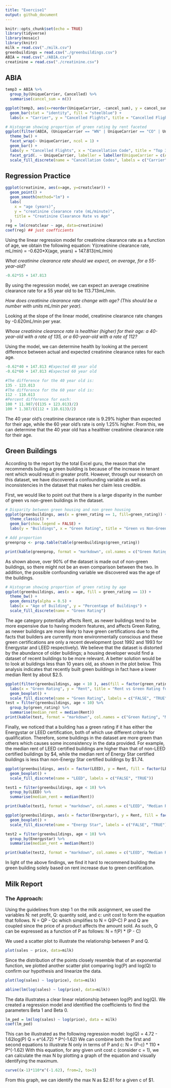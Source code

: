 ```yaml
---
title: "Exercise1"
output: github_document
---
```


```r
knitr::opts_chunk$set(echo = TRUE)
library(tidyverse)
library(mosaic)
library(knitr)
milk = read.csv("./milk.csv")
greenbuildings = read.csv("./greenbuildings.csv")
ABIA = read.csv("./ABIA.csv")
creatinine = read.csv("./creatinine.csv")
```

## ABIA

```r
temp3 = ABIA %>%
  group_by(UniqueCarrier, Cancelled) %>%
  summarise(cancel_sum = n())

ggplot(temp3, aes(x=reorder(UniqueCarrier, -cancel_sum), y = cancel_sum)) +
  geom_bar(stat = "identity", fill = "steelblue") +
  labs(x = "Carrier", y = "Cancelled Flights", title = "Cancelled Flights by Carrier")

# Histogram showing proportion of green rating by rent faceted
ggplot(filter(ABIA, (UniqueCarrier == "WN" | UniqueCarrier == "CO" | UniqueCarrier == "AA") & CancellationCode != ""), aes(x = factor(CancellationCode), fill = factor(CancellationCode))) +
  theme_bw() +
  facet_wrap(~ UniqueCarrier, ncol = 1) +
  geom_bar() +
  labs(y = "Cancelled Flights", x = "Cancellation Code", title = "Top 3 Carriers in terms of Cancellations") +
  facet_grid(. ~ UniqueCarrier, labeller = labeller(UniqueCarrier = c(AA = "American Airlines", CO = "Continental Airlines", WN = "Southwest Airlines"))) +
  scale_fill_discrete(name = "Cancellation Codes", labels = c("Carrier", "Weather", "NAS"))
```

## Regression Practice

```r
ggplot(creatinine, aes(x=age, y=creatclear)) + 
  geom_point() +
  geom_smooth(method="lm") + 
  labs(
    x = "age (years)",
    y = "creatinine clearance rate (mL/minute)",
    title = "Creatinine Clearance Rate vs Age"
  )
reg = lm(creatclear ~ age, data=creatinine)
coef(reg) ## just coefficients

```
Using the linear regression model for creatinine clearance rate as a function of age, we obtain the following equation: 
Y(creatinine clearance rate, mL/min) = -0.620*X(age, years) + 147.813(mL/min)

*What creatinine clearance rate should we expect, on average, for a 55-year-old?*
```r
-0.62*55 + 147.813
```
By using the regression model, we can expect an average creatinine clearance rate for a 55 year old to be 113.713mL/min. 

*How does creatinine clearance rate change with age? (This should be a number with units mL/min per year).*

Looking at the slope of the linear model, creatinine clearance rate changes by -0.620mL/min per year.

*Whose creatinine clearance rate is healthier (higher) for their age: a 40-year-old with a rate of 135, or a 60-year-old with a rate of 112?*

Using the model, we can determine health by looking at the percent difference between actual and expected creatinine clearance rates for each age. 
```r
-0.62*40 + 147.813 #Expected 40 year old
-0.62*60 + 147.813 #Expected 60 year old
```
```r
#The difference for the 40 year old is:
135 - 123.013
#The difference for the 60 year old is:
112 - 110.613
#Percent difference for each:
100 * 11.987/((135 + 123.013)/2)
100 * 1.387/((112 + 110.613)/2) 

```
The 40 year old's creatinine clearance rate is 9.29% higher than expected for their age, while the 60 year old's rate is only 1.25% higher. From this, we can determine that the 40 year old has a healthier creatinine clearance rate for their age. 

## Green Buildings

According to the report by the total Excel guru, the reason that she recommends builing a green building is because of the increase in tenant rent which would result in greater profit. However, through our research on this dataset, we have discovered a confounding variable as well as inconsistencies in the dataset that makes her claim less credible.

First, we would like to point out that there is a large disparity in the number of green vs non-green buildings in the dataset.

```r
# Disparity between green housing and non green housing
ggplot(greenbuildings, aes(x = green_rating == 1, fill=green_rating)) +
  theme_classic() +
  geom_bar(show.legend = FALSE) +
  labs(y = "Buildings", x = "Green Rating", title = "Green vs Non-Green Housing")

# Add proportion
greenprop <- prop.table(table(greenbuildings$green_rating))

print(kable(greenprop, format = "markdown", col.names = c("Green Rating", "Frequency")))
```

As shown above, over 90% of the dataset is made out of non-green buildings, so there might not be an even comparison between the two. In addition, the possible confounding variable we discovered was the age of the buildings.

```r
# Histogram showing proportion of green rating by age
ggplot(greenbuildings, aes(x = age, fill = green_rating == 1)) +
  theme_bw() +
  geom_density(alpha = 0.5) +
  labs(x = "Age of Building", y = "Percentage of Buildings") +
  scale_fill_discrete(name = "Green Rating")
```

The age category potentially affects Rent, as newer buildings tend to be more expensive due to having modern features, and affects Green Rating, as newer buildings are more likely to have green certifications due to the facts that builders are currently more environmentally conscious and these green certifications are only a recent development (post 1992 and 1993 for Energystar and LEED respectively). We believe that the dataset is distorted by the abundance of older buildings; a housing developer would find a dataset of recent buildings to be more relevant. A better solution would be to look at buildings less than 10 years old, as shown in the plot below. This analysis indicates that recently built green buildings in fact have a lower median Rent by about $2.5.

```r
ggplot(filter(greenbuildings, age < 10 ), aes(fill = factor(green_rating), x = factor(green_rating), y = Rent)) +
  labs(x = "Green Rating", y = "Rent", title = "Rent vs Green Rating for Buildings < 10 Years")+
  geom_boxplot() +
  scale_fill_discrete(name = "Green Rating", labels = c("FALSE", "TRUE"))
test = filter(greenbuildings, age < 10) %>%
  group_by(green_rating) %>%
  summarise(median_rent = median(Rent))
print(kable(test, format = "markdown", col.names = c("Green Rating", "Median Rent")))
```

Finally, we noticed that a building has a green rating if it has either the Energystar or LEED certification, both of which use different criteria for qualification. Therefore, some buildings in the dataset are more green than others which causes some inconsistency in the data provided. For example, the median rent of LEED certified buildings are higher than that of non-LEED certified buildings by \$4, while the median rent of Energy Star certified buildings is less than non-Energy Star certified buildings by \$1.74.

```r
ggplot(greenbuildings, aes(x = factor(LEED), y = Rent, fill = factor(LEED))) +
  geom_boxplot() +
  scale_fill_discrete(name = "LEED", labels = c("FALSE", "TRUE"))

test1 = filter(greenbuildings, age < 10) %>%
  group_by(LEED) %>%
  summarise(median_rent = median(Rent))

print(kable(test1, format = "markdown", col.names = c("LEED", "Median Rent")))

ggplot(greenbuildings, aes(x = factor(Energystar), y = Rent, fill = factor(Energystar))) +
  geom_boxplot() +
  scale_fill_discrete(name = "Energy Star", labels = c("FALSE", "TRUE"))

test2 = filter(greenbuildings, age < 10) %>%
  group_by(Energystar) %>%
  summarise(median_rent = median(Rent))

print(kable(test2, format = "markdown", col.names = c("LEED", "Median Rent")))
```

In light of the above findings, we find it hard to recommend building the green building solely based on rent increase due to green certification.

## Milk Report
### The Approach: 

Using the guidelines from step 1 on the milk assignment, we used the variables N: net profit, Q: quantity sold, and c: unit cost to form the equation that follows.
N = QP - Qc
which simplifies to 
N = Q(P-C)
P and Q are coupled since the price of a product affects the amount sold. As such, Q can be expressed as a function of P as follows:
N = f(P) * (P - C)

We used a scatter plot to illustrate the relationship between P and Q. 
```r
plot(sales ~ price, data=milk)
```

Since the distribution of the points closely resemble that of an exponential function, we plotted another scatter plot comparing log(P) and log(Q) to confirm our hypothesis and linearize the data.
```r
plot(log(sales) ~ log(price), data=milk)

abline(lm(log(sales) ~ log(price), data=milk))
```

The data illustrates a clear linear relationship between log(P) and log(Q). We created a regression model and identified the coefficients to find the parameters Beta 1 and Beta 0. 
```r
lm_ped = lm(log(sales) ~ log(price), data = milk)
coef(lm_ped)
```
This can be illustrated as the following regression model:
log(Q) = 4.72 - 1.62log(P)
Q = e^(4.72) * P^(-1.62)
We can combine both the first and second equations to illustrate N only in terms of P and c:
N = (P-c) * 110 * P^(-1.62)
With this equation, for any given unit cost c (consider c = 1), we can calculate the max N by plotting a graph of the equation and visually identifying the maximum.
```r
curve((x-1)*110*x^(-1.62), from=2, to=3)
```

From this graph, we can identify the max N as $2.61 for a given c of \$1.